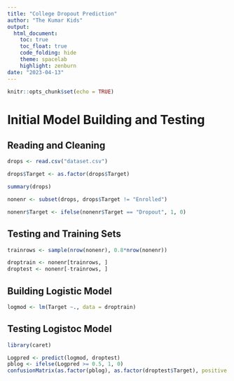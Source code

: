 ```yaml
---
title: "College Dropout Prediction"
author: "The Kumar Kids"
output:
  html_document:
    toc: true
    toc_float: true
    code_folding: hide
    theme: spacelab
    highlight: zenburn
date: "2023-04-13"
---
```


```r
knitr::opts_chunk$set(echo = TRUE)
```

# Initial Model Building and Testing

## Reading and Cleaning
```r
drops <- read.csv("dataset.csv")

drops$Target <- as.factor(drops$Target)

summary(drops)

nonenr <- subset(drops, drops$Target != "Enrolled")

nonenr$Target <- ifelse(nonenr$Target == "Dropout", 1, 0)
```


## Testing and Training Sets
```r
trainrows <- sample(nrow(nonenr), 0.8*nrow(nonenr))

droptrain <- nonenr[trainrows, ]
droptest <- nonenr[-trainrows, ]
```

## Building Logistic Model
```r
logmod <- lm(Target ~., data = droptrain)
```

## Testing Logistoc Model
```r
library(caret)

Logpred <- predict(logmod, droptest)
pblog <- ifelse(Logpred >= 0.5, 1, 0)
confusionMatrix(as.factor(pblog), as.factor(droptest$Target), positive = "1")
```

